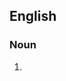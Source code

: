 ==English==

===Noun===
{{en-noun|sg=[[magno-|magno]]-[[therapy]]|-}}

# {{alternative spelling of|magnotherapy}}